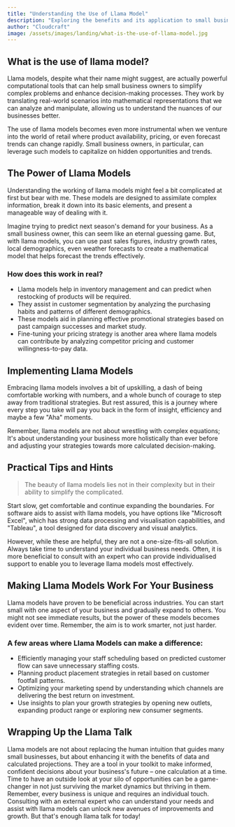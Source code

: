 ```yaml
---
title: "Understanding the Use of Llama Model"
description: "Exploring the benefits and its application to small business owners or those in the retail or service industry with less than 10 staff."
author: "Cloudcraft"
image: /assets/images/landing/what-is-the-use-of-llama-model.jpg
---
```


## What is the use of llama model?

Llama models, despite what their name might suggest, are actually powerful computational tools that can help small business owners to simplify complex problems and enhance decision-making processes. They work by translating real-world scenarios into mathematical representations that we can analyze and manipulate, allowing us to understand the nuances of our businesses better.

The use of llama models becomes even more instrumental when we venture into the world of retail where product availability, pricing, or even forecast trends can change rapidly. Small business owners, in particular, can leverage such models to capitalize on hidden opportunities and trends.

<ServicesBlurb />

## The Power of Llama Models

Understanding the working of llama models might feel a bit complicated at first but bear with me. These models are designed to assimilate complex information, break it down into its basic elements, and present a manageable way of dealing with it.

Imagine trying to predict next season's demand for your business. As a small business owner, this can seem like an eternal guessing game. But, with llama models, you can use past sales figures, industry growth rates, local demographics, even weather forecasts to create a mathematical model that helps forecast the trends effectively.

### How does this work in real?

 * Llama models help in inventory management and can predict when restocking of products will be required.
 * They assist in customer segmentation by analyzing the purchasing habits and patterns of different demographics.
 * These models aid in planning effective promotional strategies based on past campaign successes and market study.
 * Fine-tuning your pricing strategy is another area where llama models can contribute by analyzing competitor pricing and customer willingness-to-pay data.

## Implementing Llama Models

Embracing llama models involves a bit of upskilling, a dash of being comfortable working with numbers, and a whole bunch of courage to step away from traditional strategies. But rest assured, this is a journey where every step you take will pay you back in the form of insight, efficiency and maybe a few "Aha" moments.

Remember, llama models are not about wrestling with complex equations; It's about understanding your business more holistically than ever before and adjusting your strategies towards more calculated decision-making.

<GetStartedBlurb />

## Practical Tips and Hints

<blockquote>The beauty of llama models lies not in their complexity but in their ability to simplify the complicated.</blockquote>

Start slow, get comfortable and continue expanding the boundaries. For software aids to assist with llama models, you have options like "Microsoft Excel", which has strong data processing and visualisation capabilities, and "Tableau", a tool designed for data discovery and visual analytics. 

However, while these are helpful, they are not a one-size-fits-all solution. Always take time to understand your individual business needs. Often, it is more beneficial to consult with an expert who can provide individualised support to enable you to leverage llama models most effectively.

## Making Llama Models Work For Your Business

Llama models have proven to be beneficial across industries. You can start small with one aspect of your business and gradually expand to others. You might not see immediate results, but the power of these models becomes evident over time. Remember, the aim is to work smarter, not just harder.

### A few areas where Llama Models can make a difference:

 * Efficiently managing your staff scheduling based on predicted customer flow can save unnecessary staffing costs.
 * Planning product placement strategies in retail based on customer footfall patterns.
 * Optimizing your marketing spend by understanding which channels are delivering the best return on investment.
 * Use insights to plan your growth strategies by opening new outlets, expanding product range or exploring new consumer segments.

## Wrapping Up the Llama Talk

Llama models are not about replacing the human intuition that guides many small businesses, but about enhancing it with the benefits of data and calculated projections. They are a tool in your toolkit to make informed, confident decisions about your business's future – one calculation at a time. Time to have an outside look at your silo of opportunities can be a game-changer in not just surviving the market dynamics but thriving in them. Remember, every business is unique and requires an individual touch. Consulting with an external expert who can understand your needs and assist with llama models can unlock new avenues of improvements and growth. But that's enough llama talk for today!
